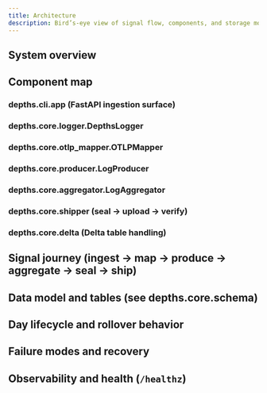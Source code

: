 ```yaml
---
title: Architecture
description: Bird’s-eye view of signal flow, components, and storage model.
---
```


## System overview
## Component map
### depths.cli.app (FastAPI ingestion surface)
### depths.core.logger.DepthsLogger
### depths.core.otlp_mapper.OTLPMapper
### depths.core.producer.LogProducer
### depths.core.aggregator.LogAggregator
### depths.core.shipper (seal → upload → verify)
### depths.core.delta (Delta table handling)
## Signal journey (ingest → map → produce → aggregate → seal → ship)
## Data model and tables (see depths.core.schema)
## Day lifecycle and rollover behavior
## Failure modes and recovery
## Observability and health (`/healthz`)